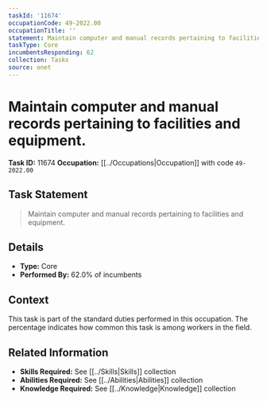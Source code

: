 ```yaml
---
taskId: '11674'
occupationCode: 49-2022.00
occupationTitle: ''
statement: Maintain computer and manual records pertaining to facilities and equipment.
taskType: Core
incumbentsResponding: 62
collection: Tasks
source: onet
---
```

# Maintain computer and manual records pertaining to facilities and equipment.

**Task ID:** 11674
**Occupation:** [[../Occupations|Occupation]] with code `49-2022.00`

## Task Statement

> Maintain computer and manual records pertaining to facilities and equipment.

## Details

- **Type:** Core
- **Performed By:** 62.0% of incumbents

## Context

This task is part of the standard duties performed in this occupation. The percentage indicates how common this task is among workers in the field.

## Related Information

- **Skills Required:** See [[../Skills|Skills]] collection
- **Abilities Required:** See [[../Abilities|Abilities]] collection
- **Knowledge Required:** See [[../Knowledge|Knowledge]] collection
